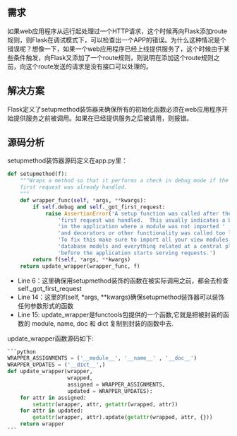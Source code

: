==需求==
如果web应用程序从运行起处理过一个HTTP请求，这个时候再向Flask添加route规则，则Flask在调试模式下，可以检查出一个APP的错误。为什么这种情况是个错误呢？想像一下，如果一个web应用程序已经上线提供服务了，这个时候由于某些条件触发，向Flask又添加了一个route规则，则说明在添加这个route规则之前，向这个route发送的请求是没有接口可以处理的。

==解决方案==
Flask定义了setupmethod装饰器来确保所有的初始化函数必须在web应用程序开始提供服务之前被调用。如果在已经提供服务之后被调用，则报错。

==源码分析==
setupmethod装饰器源码定义在app.py里：
<source lang="python">
def setupmethod(f):
    """Wraps a method so that it performs a check in debug mode if the
    first request was already handled.
    """
    def wrapper_func(self, *args, **kwargs):
        if self.debug and self._got_first_request:
            raise AssertionError('A setup function was called after the '
                'first request was handled.  This usually indicates a bug '
                'in the application where a module was not imported '
                'and decorators or other functionality was called too late.\n'
                'To fix this make sure to import all your view modules, '
                'database models and everything related at a central place '
                'before the application starts serving requests.')
        return f(self, *args, **kwargs)
    return update_wrapper(wrapper_func, f)
</source>
*Line 6：这里确保用setupmethod装饰的函数在被实际调用之前，都会去检查self._got_first_request
*Line 14：这里的f(self, *args, **kwargs)确保setupmethod装饰器可以装饰任何参数形式的函数
*Line 15: update_wrapper是functools包提供的一个函数,它就是把被封装的函数的 module, name, doc 和 dict 复制到封装的函数中去.
update_wrapper函数源码如下:
<source lang="python">
```python
WRAPPER_ASSIGNMENTS = ('__module__', '__name__' , '__doc__')
WRAPPER_UPDATES = ('__dict__',)
def update_wrapper(wrapper,
                   wrapped,
                   assigned = WRAPPER_ASSIGNMENTS,
                   updated = WRAPPER_UPDATES):
    for attr in assigned:
        setattr(wrapper, attr, getattr(wrapped, attr))
    for attr in updated:
        getattr(wrapper, attr).update(getattr(wrapped, attr, {}))
    return wrapper
```
</source>